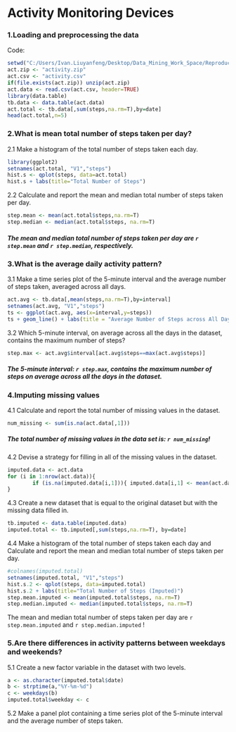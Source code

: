 # Activity Monitoring Devices

### 1.Loading and preprocessing the data
Code:
```r
setwd("C:/Users/Ivan.Liuyanfeng/Desktop/Data_Mining_Work_Space/Reproducible_research/")
act.zip <- "activity.zip"
act.csv <- "activity.csv"
if(file.exists(act.zip)) unzip(act.zip)
act.data <- read.csv(act.csv, header=TRUE)
library(data.table)
tb.data <- data.table(act.data)
act.total <- tb.data[,sum(steps,na.rm=T),by=date]
head(act.total,n=5)
```

### 2.What is mean total number of steps taken per day?
2.1 Make a histogram of the total number of steps taken each day.
```r
library(ggplot2)
setnames(act.total, "V1","steps")
hist.s <- qplot(steps, data=act.total)
hist.s + labs(title="Total Number of Steps")
```

2.2 Calculate and report the mean and median total number of steps taken per day.
```r
step.mean <- mean(act.total$steps,na.rm=T)
step.median <- median(act.total$steps, na.rm=T)
```
##### The mean and median total number of steps taken per day are `r step.mean` and `r step.median`, respectively.

### 3.What is the average daily activity pattern?
3.1 Make a time series plot of the 5-minute interval and the average number of steps taken, averaged across all days.
```r
act.avg <- tb.data[,mean(steps,na.rm=T),by=interval]
setnames(act.avg, "V1","steps")
ts <- ggplot(act.avg, aes(x=interval,y=steps))
ts + geom_line() + labs(title = "Average Number of Steps across All Days")
```

3.2 Which 5-minute interval, on average across all the days in the dataset, contains the maximum number of steps?
```r
step.max <- act.avg$interval[act.avg$steps==max(act.avg$steps)]
```
##### The 5-minute interval:  `r step.max`, contains the maximum number of steps on average across all the days in the dataset.

### 4.Imputing missing values
4.1 Calculate and report the total number of missing values in the dataset.
```r
num_missing <- sum(is.na(act.data[,1]))
```
##### The total number of missing values in the data set is: `r num_missing`!

4.2 Devise a strategy for filling in all of the missing values in the dataset.
```r
imputed.data <- act.data
for (i in 1:nrow(act.data)){
        if (is.na(imputed.data[i,1])){ imputed.data[i,1] <- mean(act.data$steps, na.rm=T)}
}
```

4.3 Create a new dataset that is equal to the original dataset but with the missing data filled in.
```r
tb.imputed <- data.table(imputed.data)
imputed.total <- tb.imputed[,sum(steps,na.rm=T), by=date]
```

4.4 Make a histogram of the total number of steps taken each day and Calculate and report the mean and median total number of steps taken per day.
```r
#colnames(imputed.total)
setnames(imputed.total, "V1","steps")
hist.s.2 <- qplot(steps, data=imputed.total)
hist.s.2 + labs(title="Total Number of Steps (Imputed)")
step.mean.imputed <- mean(imputed.total$steps, na.rm=T)
step.median.imputed <- median(imputed.total$steps, na.rm=T)
```
The mean and median total number of steps taken per day are `r step.mean.imputed` and `r step.median.imputed` !

### 5.Are there differences in activity patterns between weekdays and weekends?
5.1 Create a new factor variable in the dataset with two levels.
```r
a <- as.character(imputed.total$date)
b <- strptime(a,"%Y-%m-%d")
c <- weekdays(b)
imputed.total$weekday <- c
```

5.2 Make a panel plot containing a time series plot of the 5-minute interval and the average number of steps taken.
```r

```
